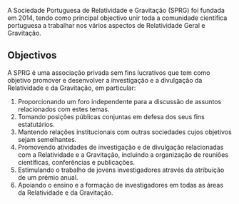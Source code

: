 
A Sociedade Portuguesa de Relatividade e Gravitação (SPRG) foi fundada em 2014, tendo como principal objectivo unir toda a comunidade científica portuguesa a trabalhar nos vários aspectos de Relatividade Geral e Gravitação.


## Objectivos

A SPRG é uma associação privada sem fins lucrativos que tem como objetivo promover e desenvolver a investigação e a divulgação da Relatividade e da Gravitação, em particular:

1. Proporcionando um foro independente para a discussão de assuntos relacionados com estes temas.
2. Tomando posições públicas conjuntas em defesa dos seus fins estatutários.
3. Mantendo relações institucionais com outras sociedades cujos objetivos sejam semelhantes.
4. Promovendo atividades de investigação e de divulgação relacionadas com a Relatividade e a Gravitação, incluindo a organização de reuniões científicas, conferências e publicações.
5. Estimulando o trabalho de jovens investigadores através da atribuição de um prémio anual.
6. Apoiando o ensino e a formação de investigadores em todas as áreas da Relatividade e da Gravitação.
